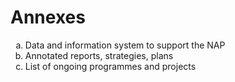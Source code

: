 # Annexes
a.	Data and information system to support the NAP
b.	Annotated reports, strategies, plans
c.	List of ongoing programmes and projects